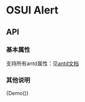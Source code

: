 
<Meta title="OSUI-Tabs" component={Demo} />

# OSUI Alert

## API

### 基本属性

支持所有antd属性：见[antd文档](https://ant.design/components/menu-cn/)

### 其他说明

<Preview>
  <Story name="Demo">
        {Demo()}
  </Story>
</Preview>
